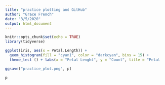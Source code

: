 ```yaml
---
title: "practice plotting and GitHub"
author: "Grace French"
date: "3/5/2020"
output: html_document
---
```


```r
knitr::opts_chunk$set(echo = TRUE)
library(tidyverse)

```



```r
ggplot(iris, aes(x = Petal.Length)) +
  geom_histogram(fill = "cyan1", color = "darkcyan", bins = 15) +
  theme_test () + labs(x = "Petal Lenght", y = "Count", title = "Petal Length and Count") -> p

ggsave("practice_plot.png", p)

p

```


